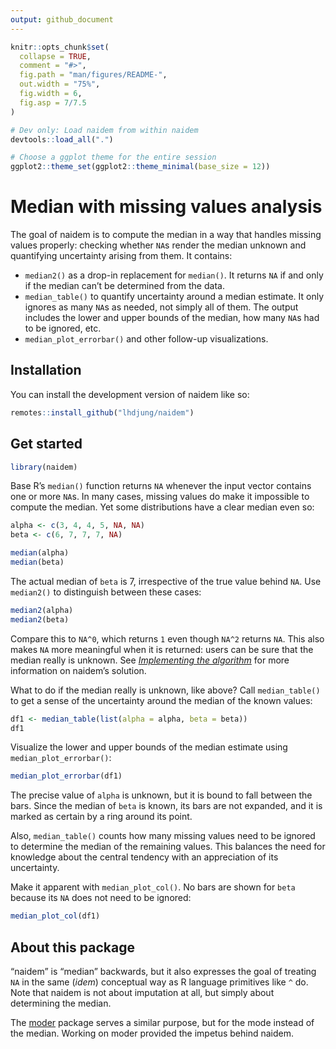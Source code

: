 ```yaml
---
output: github_document
---
```


<!-- README.md is generated from README.Rmd. Please edit that file -->

```r
knitr::opts_chunk$set(
  collapse = TRUE,
  comment = "#>",
  fig.path = "man/figures/README-",
  out.width = "75%",
  fig.width = 6,
  fig.asp = 7/7.5
)
```

```r
# Dev only: Load naidem from within naidem
devtools::load_all(".")

# Choose a ggplot theme for the entire session
ggplot2::theme_set(ggplot2::theme_minimal(base_size = 12))
```

# Median with missing values analysis

<!-- badges: start -->

<!-- badges: end -->

<!-- -->

The goal of naidem is to compute the median in a way that handles missing values properly: checking whether `NA`s render the median unknown and quantifying uncertainty arising from them. It contains:

-   `median2()` as a drop-in replacement for `median()`. It returns `NA` if and only if the median can't be determined from the data.
-   `median_table()` to quantify uncertainty around a median estimate. It only ignores as many `NA`s as needed, not simply all of them. The output includes the lower and upper bounds of the median, how many `NA`s had to be ignored, etc.
-   `median_plot_errorbar()` and other follow-up visualizations.

## Installation

You can install the development version of naidem like so:

``` r
remotes::install_github("lhdjung/naidem")
```

## Get started

```r
library(naidem)
```

Base R's `median()` function returns `NA` whenever the input vector contains one or more `NA`s. In many cases, missing values do make it impossible to compute the median. Yet some distributions have a clear median even so:

```r
alpha <- c(3, 4, 4, 5, NA, NA)
beta <- c(6, 7, 7, 7, NA)

median(alpha)
median(beta)
```

The actual median of `beta` is 7, irrespective of the true value behind `NA`. Use `median2()` to distinguish between these cases:

```r
median2(alpha)
median2(beta)
```

Compare this to `NA^0`, which returns `1` even though `NA^2` returns `NA`. This also makes `NA` more meaningful when it is returned: users can be sure that the median really is unknown. See [*Implementing the algorithm*](https://lhdjung.github.io/naidem/articles/algorithm.html) for more information on naidem's solution.

What to do if the median really is unknown, like above? Call `median_table()` to get a sense of the uncertainty around the median of the known values:

```r
df1 <- median_table(list(alpha = alpha, beta = beta))
df1
```

Visualize the lower and upper bounds of the median estimate using `median_plot_errorbar()`:

```r
median_plot_errorbar(df1)
```

The precise value of `alpha` is unknown, but it is bound to fall between the bars. Since the median of `beta` is known, its bars are not expanded, and it is marked as certain by a ring around its point.

Also, `median_table()` counts how many missing values need to be ignored to determine the median of the remaining values. This balances the need for knowledge about the central tendency with an appreciation of its uncertainty.

Make it apparent with `median_plot_col()`. No bars are shown for `beta` because its `NA` does not need to be ignored:

```r
median_plot_col(df1)
```

## About this package

"naidem" is "median" backwards, but it also expresses the goal of treating `NA` in the same (*idem*) conceptual way as R language primitives like `^` do. Note that naidem is not about imputation at all, but simply about determining the median.

The [moder](https://github.com/lhdjung/moder) package serves a similar purpose, but for the mode instead of the median. Working on moder provided the impetus behind naidem.
